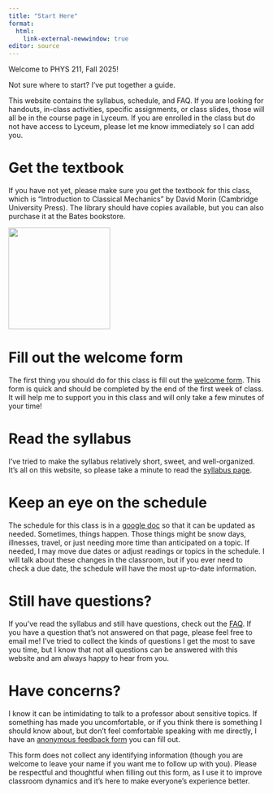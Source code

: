 ```yaml
---
title: "Start Here"
format: 
  html:
    link-external-newwindow: true
editor: source
---
```


Welcome to PHYS 211, Fall 2025!

Not sure where to start? I've put together a guide.

This website contains the syllabus, schedule, and FAQ. If you are looking for handouts, in-class activities, specific assignments, or class slides, those will all be in the course page in Lyceum. If you are enrolled in the class but do not have access to Lyceum, please let me know immediately so I can add you.

# Get the textbook

If you have not yet, please make sure you get the textbook for this class, which is "Introduction to Classical Mechanics" by David Morin (Cambridge University Press). The library should have copies available, but you can also purchase it at the Bates bookstore.

![](images/Morin.jpg){width=200}

# Fill out the welcome form

The first thing you should do for this class is fill out the [welcome form](https://forms.gle/i2hm9KUjuyZoXJgJ9). This form is quick and should be completed by the end of the first week of class. It will help me to support you in this class and will only take a few minutes of your time!

# Read the syllabus

I've tried to make the syllabus relatively short, sweet, and well-organized. It's all on this website, so please take a minute to read the [syllabus page](syllabus.qmd).

# Keep an eye on the schedule

The schedule for this class is in a [google doc](https://docs.google.com/spreadsheets/d/1Kc-CtZYLF3HwOKw7-evwPCMCf3C1m3t2AZBAinf3KL8/edit?usp=sharing) so that it can be updated as needed. Sometimes, things happen. Those things might be snow days, illnesses, travel, or just needing more time than anticipated on a topic. If needed, I may move due dates or adjust readings or topics in the schedule. I will talk about these changes in the classroom, but if you ever need to check a due date, the schedule will have the most up-to-date information.

# Still have questions?

If you've read the syllabus and still have questions, check out the [FAQ](FAQ.qmd). If you have a question that's not answered on that page, please feel free to email me! I've tried to collect the kinds of questions I get the most to save you time, but I know that not all questions can be answered with this website and am always happy to hear from you.

# Have concerns?

I know it can be intimidating to talk to a professor about sensitive topics. If something has made you uncomfortable, or if you think there is something I should know about, but don't feel comfortable speaking with me directly, I have an [anonymous feedback form](https://forms.gle/h1dzxVJKPEVo3v467) you can fill out. 

This form does not collect any identifying information (though you are welcome to leave your name if you want me to follow up with you). Please be respectful and thoughtful when filling out this form, as I use it to improve classroom dynamics and it's here to make everyone's experience better.
